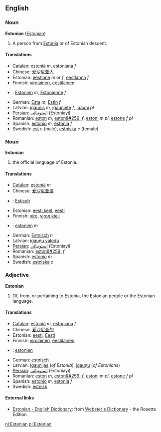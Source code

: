 ==English==
===Noun===
'''Estonian''' ([[Estonian]])

#A person from [[Estonia]] or of Estonian descent.

====Translations====

*[[Catalan]]: [[estonià]] ''m'', [[estoniana]] ''f''
*Chinese: [[爱沙尼亚人]]
*Estonian: [[eestlane]] ''m'' or ''f'', [[eestlanna]] ''f''
*Finnish: [[virolainen]], [[eestiläinen]]
*{{fr}}: [[Estonien]] ''m'', [[Estonienne]] ''f''
*German: [[Este]] ''m'', [[Estin]] ''f''
*Latvian: [[igaunis]] ''m'', [[igauniete]] ''f'', [[igauņi]] ''pl''
*[[Persian]]: [[استونيائي]] (Estoniayi)
*Romanian: [[eston]] ''m'', [[eston&#259;]] ''f'', [[estoni]] ''m pl'', [[estone]] ''f pl''
*Spanish: [[estonio]] ''m'', [[estonia]] ''f''
*Swedish: [[est]] ''c'' (male), [[estniska]] ''c'' (female)

===Noun===
'''Estonian'''

#the official language of Estonia.

====Translations====

*[[Catalan]]: [[estonià]] ''m''
*Chinese: [[爱沙尼亚语]]
*{{nl}}: [[Estisch]]
*Estonian: [[eesti keel]], [[eesti]]
*Finnish: [[viro]], [[viron kieli]]
*{{fr}}: [[estonien]] ''m''
*German: [[Estnisch]] ''n''
*Latvian: [[igauņu valoda]]
*[[Persian]]: [[استونيائي]] (Estoniayi)
*Romanian: [[eston&#259;]] ''f''
*Spanish: [[estonio]] ''m''
*Swedish: [[estniska]] ''c''

===Adjective===
'''Estonian'''

#Of, from, or pertaining to Estonia, the Estonian people or the Estonian language.

====Translations====
*[[Catalan]]: [[estonià]] ''m'', [[estoniana]] ''f''
*Chinese: [[爱沙尼亚的]]
*Estonian: [[eesti]], [[Eesti]]
*Finnish: [[virolainen]], [[eestiläinen]]
*{{fr}}: [[estonien]]
*German: [[estnisch]]
*Latvian: [[Igaunijas]] (''of Estonia''), [[igauņu]] (''of Estonians'')
*[[Persian]]: [[استونيائي]] (Estoniayi)
*Romanian: [[eston]] ''m'', [[eston&#259;]] ''f'', [[estoni]] ''m pl'', [[estone]] ''f pl''
*Spanish: [[estonio]] ''m'', [[estonia]] ''f''
*Swedish: [[estnisk]]

==== External links====
*[http://www.websters-online-dictionary.org/definition/Estonian-english/ Estonian - English Dictionary]: from [http://www.websters-online-dictionary.org/ Webster's Dictionary] - the Rosetta Edition.

[[nl:Estonian]]
[[pl:Estonian]]